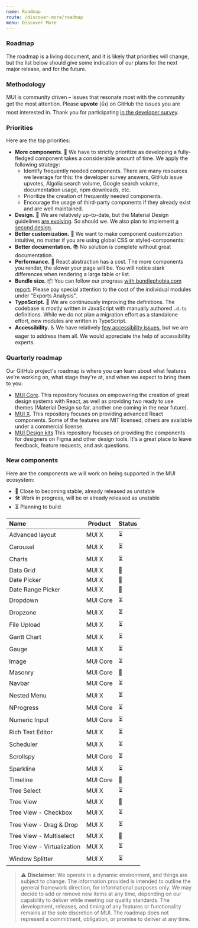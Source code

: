 ```yaml
---
name: Roadmap
route: /discover-more/roadmap
menu: Discover More
---
```


### Roadmap

<p class="description">
  The roadmap is a living document, and it is likely that priorities will
  change, but the list below should give some indication of our plans for the
  next major release, and for the future.
</p>

### Methodology

MUI is community driven – issues that resonate most with the community get the most attention.
Please **upvote** (👍) on GitHub the issues you are most interested in.
Thank you for participating [in the developer survey](/blog/2021-developer-survey-results/).

### Priorities

Here are the top priorities:

- **More components**. 🧰 We have to strictly prioritize as developing a fully-fledged component takes a considerable amount of time.
  We apply the following strategy:
  - Identify frequently needed components. There are many resources we leverage for this: the developer survey answers, GitHub issue upvotes, Algolia search volume, Google search volume, documentation usage, npm downloads, etc.
  - Prioritize the creation of frequently needed components.
  - Encourage the usage of third-party components if they already exist and are well maintained.
- **Design.** 🎀 We are relatively up-to-date, but the Material Design guidelines [are evolving](https://material.io/whats-new/). So should we. We also plan to implement [a second design](https://github.com/mui/material-ui/issues/22485).
- **Better customization.** 💅 We want to make component customization intuitive, no matter if you are using global CSS or styled-components:
- **Better documentation.** 📚 No solution is complete without great documentation.
- **Performance.** 🚀 React abstraction has a cost. The more components you render, the slower your page will be. You will notice stark differences when rendering a large table or list.
- **Bundle size.** 📦 You can follow our progress [with bundlephobia.com report](https://bundlephobia.com/package/@mui/material). Please pay special attention to the cost of the individual modules under "Exports Analysis".
- **TypeScript.** 📏 We are continuously improving the definitions. The codebase is mostly written in JavaScript with manually authored `.d.ts` definitions. While we do not plan a migration effort as a standalone effort, new modules are written in TypeScript.
- **Accessibility.** ♿️ We have relatively [few accessibility issues](https://darekkay.com/blog/accessible-ui-frameworks/), but we are eager to address them all. We would appreciate the help of accessibility experts.

### Quarterly roadmap

Our GitHub project's roadmap is where you can learn about what features we're working on, what stage they're at, and when we expect to bring them to you:

- [MUI Core](https://github.com/mui/material-ui/projects/25).
  This repository focuses on empowering the creation of great design systems with React, as well as providing two ready to use themes (Material Design so far, another one coming in the near future).
- [MUI X](https://github.com/mui/mui-x/projects/1).
  This repository focuses on providing advanced React components.
  Some of the features are MIT licensed, others are available under a commercial license.
- [MUI Design kits](https://github.com/mui/mui-design-kits/projects/1)
  This repository focuses on providing the components for designers on Figma and other design tools.
  It's a great place to leave feedback, feature requests, and ask questions.

### New components

Here are the components we will work on being supported in the MUI ecosystem:

- 🧪 Close to becoming stable, already released as unstable
- 🛠 Work in progress, will be or already released as unstable
- ⏳ Planning to build

| Name                       | Product  | Status |
| :------------------------- | -------- | ------ |
| Advanced layout            | MUI X    | ⏳     |
| Carousel                   | MUI X    | ⏳     |
| Charts                     | MUI X    | ⏳     |
| Data Grid                  | MUI X    | 🧪     |
| Date Picker                | MUI X    | 🧪     |
| Date Range Picker          | MUI X    | 🧪     |
| Dropdown                   | MUI Core | ⏳     |
| Dropzone                   | MUI X    | ⏳     |
| File Upload                | MUI X    | ⏳     |
| Gantt Chart                | MUI X    | ⏳     |
| Gauge                      | MUI X    | ⏳     |
| Image                      | MUI Core | ⏳     |
| Masonry                    | MUI Core | 🧪     |
| Navbar                     | MUI Core | ⏳     |
| Nested Menu                | MUI X    | ⏳     |
| NProgress                  | MUI Core | ⏳     |
| Numeric Input              | MUI Core | ⏳     |
| Rich Text Editor           | MUI X    | ⏳     |
| Scheduler                  | MUI X    | ⏳     |
| Scrollspy                  | MUI Core | ⏳     |
| Sparkline                  | MUI X    | ⏳     |
| Timeline                   | MUI Core | 🧪     |
| Tree Select                | MUI X    | ⏳     |
| Tree View                  | MUI X    | 🧪     |
| Tree View - Checkbox       | MUI X    | ⏳     |
| Tree View - Drag & Drop    | MUI X    | ⏳     |
| Tree View - Multiselect    | MUI X    | 🧪     |
| Tree View - Virtualization | MUI X    | ⏳     |
| Window Splitter            | MUI X    | ⏳     |

> ⚠️ **Disclaimer**: We operate in a dynamic environment, and things are subject to change. The information provided is intended to outline the general framework direction, for informational purposes only. We may decide to add or remove new items at any time, depending on our capability to deliver while meeting our quality standards. The development, releases, and timing of any features or functionality remains at the sole discretion of MUI. The roadmap does not represent a commitment, obligation, or promise to deliver at any time.

